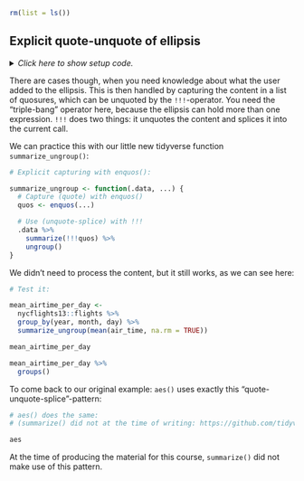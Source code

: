```r
rm(list = ls())
```


## Explicit quote-unquote of ellipsis

<details><summary>*Click here to show setup code.*</summary>
```r
### Explicit quote-unquote of ellipsis

```
```r
library(tidyverse)
library(rlang)
```
</details>

There are cases though, when you need knowledge about what the user added to the ellipsis.
This is then handled by capturing the content in a list of quosures, which can be unquoted by the `!!!`-operator.
You need the "triple-bang" operator here, because the ellipsis can hold more than one expression.
`!!!` does two things: it unquotes the content and splices it into the current call.

We can practice this with our little new tidyverse function `summarize_ungroup()`:

```r
# Explicit capturing with enquos():
```
```r
summarize_ungroup <- function(.data, ...) {
  # Capture (quote) with enquos()
  quos <- enquos(...)

  # Use (unquote-splice) with !!!
  .data %>%
    summarize(!!!quos) %>%
    ungroup()
}
```

We didn't need to process the content, but it still works, as we can see here:

```r
# Test it:
```
```r
mean_airtime_per_day <-
  nycflights13::flights %>%
  group_by(year, month, day) %>%
  summarize_ungroup(mean(air_time, na.rm = TRUE))

mean_airtime_per_day

mean_airtime_per_day %>%
  groups()
```

To come back to our original example: `aes()` uses exactly this "quote-unquote-splice"-pattern:

```r
# aes() does the same:
# (summarize() did not at the time of writing: https://github.com/tidyverse/dplyr/pull/4357)
```
```r
aes
```

At the time of producing the material for this course, `summarize()` did not make use of this pattern.
